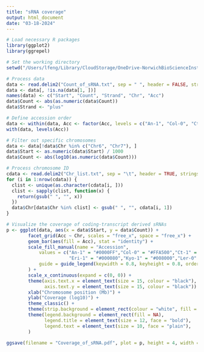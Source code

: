 ```yaml
---
title: "sRNA coverage"
output: html_document
date: "03-18-2024"
---
```


```r
# Load necessary R packages
library(ggplot2)  
library(ggrepel)

# Set the working directory
setwd("/Users/lfeng/Library/CloudStorage/OneDrive-NorwichBioScienceInstitutes/01.projects/01.PPRsiRNA/02.ath8acc/script/02.Fig.2c/")

# Process data
data <- read.delim2("Count_of_sRNA.txt", sep = " ", header = FALSE, stringsAsFactors = FALSE)
data <- data[, !is.na(data[1, ])]  
names(data) <- c("Start", "Count", "Strand", "Chr", "Acc")  
data$Count <- abs(as.numeric(data$Count))  
data$Strand <- "plus" 

# Define accession order
data <- within(data, Acc <- factor(Acc, levels = c("An-1", "Col-0", "Ct-1", "Cvi-1", "Eri-1", "Kyo-1", "Ler-0", "Sha")))
with(data, levels(Acc))

# Filter out specific chromosomes
data <- data[!data$Chr %in% c("Chr6", "Chr7"), ]
data$Start <- as.numeric(data$Start) / 1000
data$Count <- abs(log10(as.numeric(data$Count)))

# Process chromosome ID
cdata <- read.delim2("Chr_list.txt", sep = "\t", header = TRUE, stringsAsFactors = FALSE)
for (i in 1:nrow(cdata)) {
  clist <- unique(as.character(cdata[i, ]))
  clist <- sapply(clist, function(x) {
    return(gsub(" ", "", x))
  })
  data$Chr[data$Chr %in% clist] <- gsub(" ", "", cdata[i, 1])
}

# Visualize the coverage of coding-transcript derived sRNAs
p <- ggplot(data, aes(x = data$Start, y = data$Count)) +
        facet_grid(Acc ~ Chr, scales = "free_x", space = "free_x") +
        geom_bar(aes(fill = Acc), stat = "identity") +
        scale_fill_manual(name = "Accession",
            values = c("An-1" = "#0000FF","Col-0" = "#FFA500","Ct-1" = "#FF0000","Cvi-1" = "#800000",
                       "Eri-1" = "#000080","Kyo-1" = "#008000","Ler-0" = "#800080","Sha" = "#696969"),
            guide = guide_legend(keywidth = 0.8, keyheight = 0.8, order = 4)
        ) +
        scale_x_continuous(expand = c(0, 0)) +
        theme(axis.text.x = element_text(size = 15, colour = "black"),
              axis.text.y = element_text(size = 15, colour = "black")) +
        xlab("Chromosome position (Mb)") +
        ylab("Coverage (log10)") +
        theme_classic() +
        theme(strip.background = element_rect(colour = "white", fill = "white")) +
        theme(legend.background = element_rect(fill = NA),
              legend.title = element_text(size = 12, face = "bold"),
              legend.text = element_text(size = 10, face = "plain"),
        )

ggsave(filename = "Coverage_of_sRNA.pdf", plot = p, height = 4, width = 12)

```
